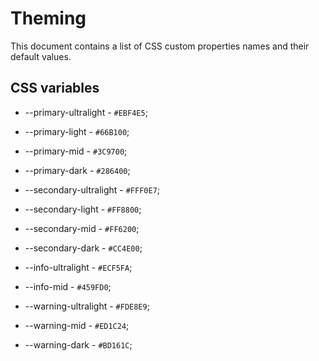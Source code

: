 # Theming

This document contains a list of CSS custom properties names and their default values.

## CSS variables
- --primary-ultralight - `#EBF4E5`;
- --primary-light - `#66B100`;
- --primary-mid - `#3C9700`;
- --primary-dark - `#286400`;

- --secondary-ultralight - `#FFF0E7`;
- --secondary-light - `#FF8800`;
- --secondary-mid - `#FF6200`;
- --secondary-dark - `#CC4E00`;

- --info-ultralight - `#ECF5FA`;
- --info-mid - `#459FD0`;

- --warning-ultralight - `#FDE8E9`;
- --warning-mid - `#ED1C24`;
- --warning-dark - `#BD161C`;
